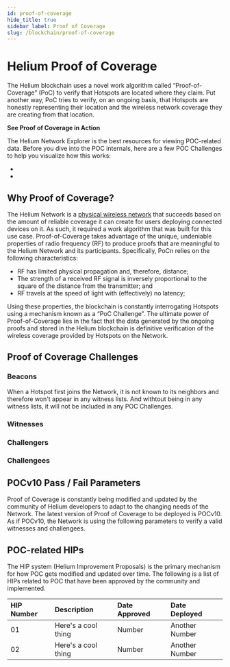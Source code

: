 ```yaml
---
id: proof-of-coverage
hide_title: true
sidebar_label: Proof of Coverage
slug: /blockchain/proof-of-coverage
---
```


# Helium Proof of Coverage

The Helium blockchain uses a novel work algorithm called “Proof-of-Coverage”
(PoC) to verify that Hotspots are located where they claim. Put another way, PoC
tries to verify, on an ongoing basis, that Hotspots are honestly representing
their location and the wireless network coverage they are creating from that
location.

**See Proof of Coverage in Action**

The Helium Network Explorer is the best resources for viewing POC-related data.
Before you dive into the POC internals, here are a few POC Challenges to help
you visualize how this works:

-
-

## Why Proof of Coverage?

The Helium Network is a [physical wireless network](https://explorer.helium.com)
that succeeds based on the amount of reliable coverage it can create for users
deploying connected devices on it. As such, it required a work algorithm that
was built for this use case. Proof-of-Coverage takes advantage of the unique,
undeniable properties of radio frequency (RF) to produce proofs that are
meaningful to the Helium Network and its participants. Specifically, PoCn relies
on the following characteristics:

- RF has limited physical propagation and, therefore, distance;
- The strength of a received RF signal is inversely proportional to the square
  of the distance from the transmitter; and
- RF travels at the speed of light with (effectively) no latency;

Using these properties, the blockchain is constantly interrogating Hotspots
using a mechanism known as a “PoC Challenge”. The ultimate power of
Proof-of-Coverage lies in the fact that the data generated by the ongoing proofs
and stored in the Helium blockchain is definitive verification of the wireless
coverage provided by Hotspots on the Network.

## Proof of Coverage Challenges

### Beacons

When a Hotspot first joins the Network, it is not known to its neighbors and
therefore won't appear in any witness lists. And withtout being in any witness
lists, it will not be included in any POC Challenges.

### Witnesses

### Challengers

### Challengees

## POCv10 Pass / Fail Parameters

Proof of Coverage is constantly being modified and updated by the community of
Helium developers to adapt to the changing needs of the Network. The latest
version of Proof of Coverage to be deployed is POCv10. As if POCv10, the Network
is using the following parameters to verify a valid witnesses and challengees.

## POC-related HIPs

The HIP system (Helium Improvement Proposals) is the primary mechanism for how
POC gets modified and updated over time. The following is a list of HIPs related
to POC that have been approved by the community and implemented.

| HIP Number | Description         | Date Approved | Date Deployed  |
| :--------- | :------------------ | :------------ | :------------- |
| 01         | Here's a cool thing | Number        | Another Number |
| 02         | Here's a cool thing | Number        | Another Number |
